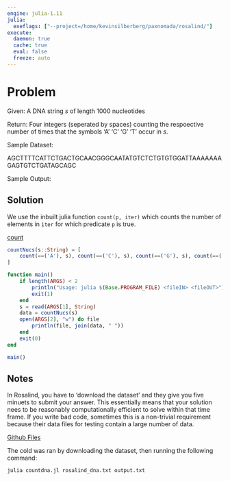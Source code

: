 ```yaml
---
engine: julia-1.11
julia:
  exeflags: ["--project=/home/kevinsilberberg/paxnomada/rosalind/"]
execute:
  daemon: true
  cache: true
  eval: false
  freeze: auto
---
```


# Problem

Given: A DNA string *s* of length $1000$ nucleotides

Return: Four integers (seperated by spaces) counting the respoective number of times that the symbols 'A' 'C' 'G' 'T' occur in *s*.

Sample Dataset:

AGCTTTTCATTCTGACTGCAACGGGCAATATGTCTCTGTGTGGATTAAAAAAAGAGTGTCTGATAGCAGC

Sample Output:

\begin{matrix}
20 & 12 & 17 & 21
\end{matrix}

## Solution

We use the inbuilt julia function `count(p, iter)` which counts the number of elements in `iter` for which predicate `p` is true.

[count](https://www.jlhub.com/julia/manual/en/function/count)

```julia
countNucs(s::String) = [
    count(==('A'), s), count(==('C'), s), count(==('G'), s), count(==('T'), s)
]

function main()
    if length(ARGS) < 2
        println("Usage: julia $(Base.PROGRAM_FILE) <fileIN> <fileOUT>")
        exit(1)
    end
    s = read(ARGS[1], String)
    data = countNucs(s)
    open(ARGS[2], "w") do file
        println(file, join(data, " "))
    end
    exit(0)
end

main()
```

## Notes

In Rosalind, you have to 'download the dataset' and they give you five minuets to submit your answer. This essentially means that your solution nees to be reasonably computationally efficient to solve within that time frame. If you write bad code, sometimes this is a non-trivial requirement because their data files for testing contain a large number of data.

[Github Files](https://github.com/ksilberb/paxnomada/tree/main/rosalind/countdna)

The cold was ran by downloading the dataset, then running the following command:

```sh
julia countdna.jl rosalind_dna.txt output.txt
```
